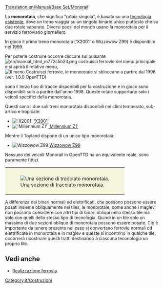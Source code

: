 [[Translation:en/Manual/Base Set/Monorail]]
{{it/Tipi di ferrovia}}

La '''monorotaia''', che significa "rotaia singola", è basata su una [https://www.wikipedia.org/wiki/it:Monorotaia tecnologia esistente], dove un treno viaggia su un singolo binario unico piuttosto che su due rotaie separate. Diversi paesi del mondo usano la monorotaia per il servizio ferroviario giornaliero.

In gioco il primo treno monorotaia ('X2001' o Wizzowow Z99) è disponibile nel 1999.

Per poterle costruire occorre cliccare sul pulsante [[File:en/manual html m772c5b23.png]] costruisci ferrovie del menu principale e si aprirà il relativo menu, 
[[File:en/Ferrovie tipo 1998.png|none|frame|Il menu Costruisci ferrovie, le monorotaie si sbloccano a partire dal 1998 (ver. 1.8.0 OpenTTD)]] 

sono il terzo tipo di tracce disponibili per la costruzione e in gioco sono disponibili solo a partire dall'anno 1998. Queste rotaie supportano solo i veicoli specifici della monorotaia. 

Questi sono i due soli treni monorotaia disponibili nei climi temperato, sub-artico e tropicale:

*[[File:en/X2001.png|'X2001']] [[it/Manual/Base Set/Vehicles/X2001|'X2001']]
*[[File:en/Millenniumz1.png|'Millennium Z1']] [[it/millennium Z1|'Millennium Z1']]
Mentre il Toyland dispone di un unico tipo monorotaia:
*[[File:en/Wizzowowz99.png|Wizzowow Z99]] [[it/Manual/Base Set/Vehicles/Wizzowow Z99|Wizzowow Z99]]

Nessuno dei veicoli Monorail in OpenTTD ha un equivalente reale, sono puramente fittizi.

{|style="border: 0px; margin: 5px auto 25px auto;"
|style="padding: 10px 10px 5px; 10px; background-color: #F5F5DC;"|[[File:en/MonorialTemp.png|center|frame|Una sezione di tracciato monorotaia.]]
|}

A differenza dei binari normali ed elettrificati, che possono possono essere posati insieme obliquamente nei tiles, le monorotaie, come anche i maglev, non possono coesistere con altri tipi di binari obliqui nello stesso tile ma solo con quelli dello stesso tipo di tecnologia. Quindi in un tile solo un massimo di due sezioni oblique di monorotaia possono essere posate. Ciò è importante da tenere presente nel caso si convertano ferrovie normali od elettrificate in monorotaia e in maglev e queste si incontrino in qualche tile, occorrerà ricostruire questi tratti destinando a ciascuna teconologia un proprio tile.

==Vedi anche==
*[[it/Manual/Realizzazione ferrovia|Realizzazione ferrovia]]

[[Category:it/Costruzioni]]